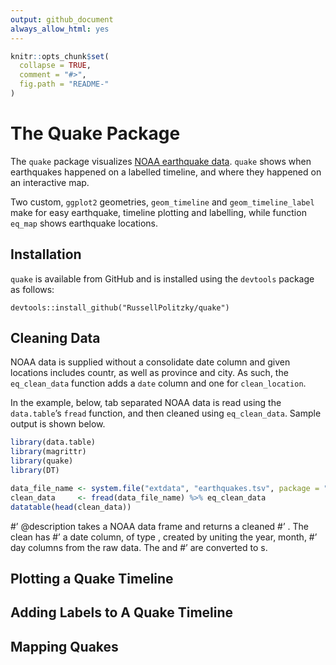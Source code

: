 ```yaml
---
output: github_document
always_allow_html: yes
---
```


<!-- README.md is generated from README.Rmd. Please edit that file -->

```r
knitr::opts_chunk$set(
  collapse = TRUE,
  comment = "#>",
  fig.path = "README-"
)
```

<!-- * Turn on travis for this repo at https://travis-ci.org/profile -->
<!--  * Add a travis shield to your README.md: -->
<!-- [![Travis-CI Build Status](https://travis-ci.org/.svg?branch=master)](https://travis-ci.org/) -->

# The Quake Package

The `quake` package visualizes [NOAA earthquake data](https://ngdc.noaa.gov/nndc/struts/form?t=101650&s=1&d=1).
`quake` shows when earthquakes happened on a labelled timeline,
and where they happened on an interactive map.

Two custom, `ggplot2` geometries, `geom_timeline` and `geom_timeline_label`
make for easy earthquake, timeline plotting and labelling, while 
function `eq_map` shows earthquake locations.

## Installation

`quake` is available from GitHub and is installed 
using the `devtools` package as follows:

    devtools::install_github("RussellPolitzky/quake")

## Cleaning Data

NOAA data is supplied without a consolidate date column and given locations
includes countr, as well as province and city.  As such, the `eq_clean_data`
function adds a `date` column and one for `clean_location`.

In the example, below, tab separated NOAA data is read using the `data.table`'s
`fread` function, and then cleaned using `eq_clean_data`.  Sample output
is shown below.

```r
library(data.table)
library(magrittr)
library(quake)
library(DT)

data_file_name <- system.file("extdata", "earthquakes.tsv", package = "quake")
clean_data     <- fread(data_file_name) %>% eq_clean_data
datatable(head(clean_data))
```





#' @description \code{eq_clean_data} takes a NOAA data frame and returns a cleaned
#' \code{data.frame}.  The clean \code{data.frame} has
#' a date column, of type \code{Date}, created by uniting the year, month,
#' day columns from the raw data.  The \code{LATITUDE} and \code{LONGITUDE}
#' are converted to \code{numeric}s.


## Plotting a Quake Timeline


## Adding Labels to A Quake Timeline


## Mapping Quakes


















